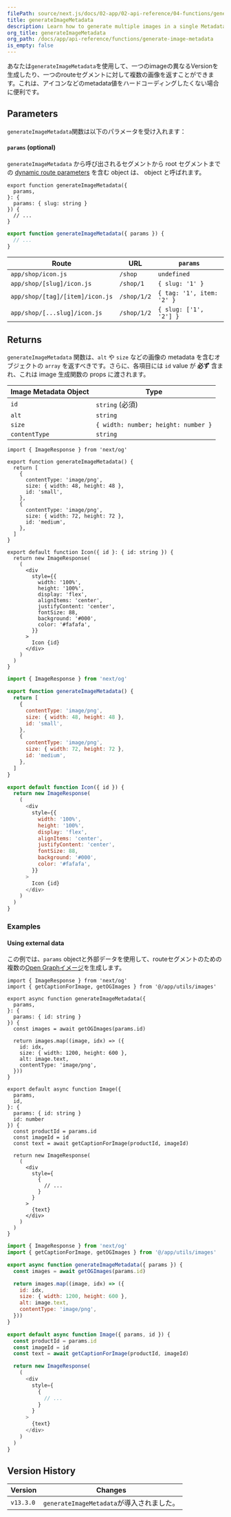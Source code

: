 ```yaml
---
filePath: source/next.js/docs/02-app/02-api-reference/04-functions/generate-image-metadata.mdx
title: generateImageMetadata
description: Learn how to generate multiple images in a single Metadata API special file.
org_title: generateImageMetadata
org_path: /docs/app/api-reference/functions/generate-image-metadata
is_empty: false
---
```


あなたは`generateImageMetadata`を使用して、一つのimageの異なるVersionを生成したり、一つのrouteセグメントに対して複数の画像を返すことができます。これは、アイコンなどのmetadata値をハードコーディングしたくない場合に便利です。

## Parameters

`generateImageMetadata`関数は以下のパラメータを受け入れます：

#### `params` (optional)

`generateImageMetadata` から呼び出されるセグメントから root セグメントまでの [dynamic route parameters](/ja/javascript/next.js/v14/02-app/01-building-your-application/01-routing/09-dynamic-routes) を含む object は、 object と呼ばれます。

```tsx:icon.tsx
export function generateImageMetadata({
  params,
}: {
  params: { slug: string }
}) {
  // ...
}
```

```jsx:icon.js
export function generateImageMetadata({ params }) {
  // ...
}
```

| Route | URL | `params` |
| ------------------------------- | ----------- | ------------------------- |
| `app/shop/icon.js` | `/shop` | `undefined` |
| `app/shop/[slug]/icon.js` | `/shop/1` | `{ slug: '1' }` |
| `app/shop/[tag]/[item]/icon.js` | `/shop/1/2` | `{ tag: '1', item: '2' }` |
| `app/shop/[...slug]/icon.js` | `/shop/1/2` | `{ slug: ['1', '2'] }` |

## Returns

`generateImageMetadata` 関数は、`alt` や `size` などの画像の metadata を含むオブジェクトの `array` を返すべきです。さらに、各項目には `id` value が **必ず** 含まれ、これは image 生成関数の props に渡されます。

| Image Metadata Object | Type |
| --------------------- | ----------------------------------- |
| `id` | `string` (必須) |
| `alt` | `string` |
| `size` | `{ width: number; height: number }` |
| `contentType` | `string` |

```tsx:icon.tsx
import { ImageResponse } from 'next/og'

export function generateImageMetadata() {
  return [
    {
      contentType: 'image/png',
      size: { width: 48, height: 48 },
      id: 'small',
    },
    {
      contentType: 'image/png',
      size: { width: 72, height: 72 },
      id: 'medium',
    },
  ]
}

export default function Icon({ id }: { id: string }) {
  return new ImageResponse(
    (
      <div
        style={{
          width: '100%',
          height: '100%',
          display: 'flex',
          alignItems: 'center',
          justifyContent: 'center',
          fontSize: 88,
          background: '#000',
          color: '#fafafa',
        }}
      >
        Icon {id}
      </div>
    )
  )
}
```

```jsx:icon.js
import { ImageResponse } from 'next/og'

export function generateImageMetadata() {
  return [
    {
      contentType: 'image/png',
      size: { width: 48, height: 48 },
      id: 'small',
    },
    {
      contentType: 'image/png',
      size: { width: 72, height: 72 },
      id: 'medium',
    },
  ]
}

export default function Icon({ id }) {
  return new ImageResponse(
    (
      <div
        style={{
          width: '100%',
          height: '100%',
          display: 'flex',
          alignItems: 'center',
          justifyContent: 'center',
          fontSize: 88,
          background: '#000',
          color: '#fafafa',
        }}
      >
        Icon {id}
      </div>
    )
  )
}
```

### Examples

#### Using external data

この例では、`params` objectと外部データを使用して、routeセグメントのための複数の[Open Graphイメージ](/ja/javascript/next.js/v14/02-app/02-api-reference/02-file-conventions/01-metadata/opengraph-image)を生成します。

```tsx:app/products/[id]/opengraph-image.tsx
import { ImageResponse } from 'next/og'
import { getCaptionForImage, getOGImages } from '@/app/utils/images'

export async function generateImageMetadata({
  params,
}: {
  params: { id: string }
}) {
  const images = await getOGImages(params.id)

  return images.map((image, idx) => ({
    id: idx,
    size: { width: 1200, height: 600 },
    alt: image.text,
    contentType: 'image/png',
  }))
}

export default async function Image({
  params,
  id,
}: {
  params: { id: string }
  id: number
}) {
  const productId = params.id
  const imageId = id
  const text = await getCaptionForImage(productId, imageId)

  return new ImageResponse(
    (
      <div
        style={
          {
            // ...
          }
        }
      >
        {text}
      </div>
    )
  )
}
```

```jsx:app/products/[id]/opengraph-image.js
import { ImageResponse } from 'next/og'
import { getCaptionForImage, getOGImages } from '@/app/utils/images'

export async function generateImageMetadata({ params }) {
  const images = await getOGImages(params.id)

  return images.map((image, idx) => ({
    id: idx,
    size: { width: 1200, height: 600 },
    alt: image.text,
    contentType: 'image/png',
  }))
}

export default async function Image({ params, id }) {
  const productId = params.id
  const imageId = id
  const text = await getCaptionForImage(productId, imageId)

  return new ImageResponse(
    (
      <div
        style={
          {
            // ...
          }
        }
      >
        {text}
      </div>
    )
  )
}
```

## Version History

| Version | Changes |
| --------- | ----------------------------------- |
| `v13.3.0` | `generateImageMetadata`が導入されました。|
